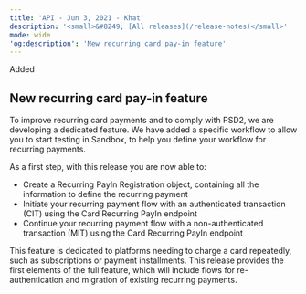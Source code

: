 ```yaml
---
title: 'API - Jun 3, 2021 - Khat'  
description: '<small>&#8249; [All releases](/release-notes)</small>'  
mode: wide  
'og:description': 'New recurring card pay-in feature'  
---
```


<div class="pill pill-green rn-pill">Added</div> 

## New recurring card pay-in feature

To improve recurring card payments and to comply with PSD2, we are developing a dedicated feature. We have added a specific workflow to allow you to start testing in Sandbox, to help you define your workflow for recurring payments.

As a first step, with this release you are now able to:
- Create a Recurring PayIn Registration object, containing all the information to define the recurring payment
- Initiate your recurring payment flow with an authenticated transaction (CIT) using the Card Recurring PayIn endpoint
- Continue your recurring payment flow with a non-authenticated transaction (MIT) using the Card Recurring PayIn endpoint

This feature is dedicated to platforms needing to charge a card repeatedly, such as subscriptions or payment installments. This release provides the first elements of the full feature, which will include flows for re-authentication and migration of existing recurring payments.

